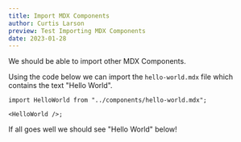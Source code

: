 ```yaml
---
title: Import MDX Components
author: Curtis Larson
preview: Test Importing MDX Components
date: 2023-01-28
---
```


We should be able to import other MDX Components.

Using the code below we can import the `hello-world.mdx` file which contains the text "Hello World".

```tsx
import HelloWorld from "../components/hello-world.mdx";

<HelloWorld />;
```


If all goes well we should see "Hello World" below!

<HelloWorld />
